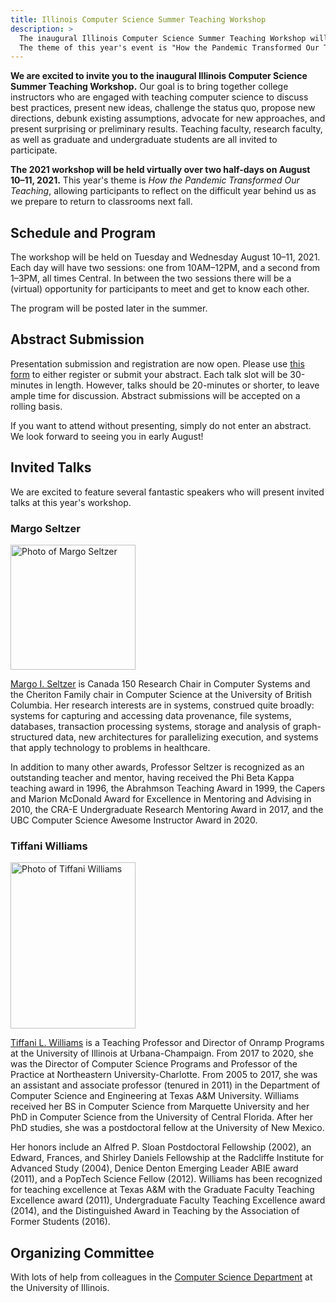 ```yaml
---
title: Illinois Computer Science Summer Teaching Workshop
description: >
  The inaugural Illinois Computer Science Summer Teaching Workshop will be held virtually over two half days on 8/10 (Tuesday) and 8/11 (Wednesday) 2021.
  The theme of this year's event is "How the Pandemic Transformed Our Teaching".
---
```


**We are excited to invite you to the inaugural Illinois Computer Science Summer Teaching Workshop.**
Our goal is to bring together college instructors who are engaged with teaching computer science to discuss best practices, present new ideas, challenge the status quo, propose new directions, debunk existing assumptions, advocate for new approaches, and present surprising or preliminary results.
Teaching faculty, research faculty, as well as graduate and undergraduate students are all invited to participate.

**The 2021 workshop will be held virtually over two half-days on August 10–11, 2021.**
This year's theme is _How the Pandemic Transformed Our Teaching_, allowing participants to reflect on the difficult year behind us as we prepare to return to classrooms next fall.

## Schedule and Program

The workshop will be held on Tuesday and Wednesday August 10–11, 2021.
Each day will have two sessions: one from 10AM–12PM, and a second from 1–3PM, all times Central.
In between the two sessions there will be a (virtual) opportunity for participants to meet and get to know each other.

The program will be posted later in the summer.

## Abstract Submission

Presentation submission and registration are now open.
Please use <a href="https://forms.gle/f34hV4kE6Nnkw4Ca7" target="_blank" rel="noopener">this form</a> to either register or submit your abstract.
Each talk slot will be 30-minutes in length.
However, talks should be 20-minutes or shorter, to leave ample time for discussion.
Abstract submissions will be accepted on a rolling basis.

If you want to attend without presenting, simply do not enter an abstract.
We look forward to seeing you in early August!

## Invited Talks

We are excited to feature several fantastic speakers who will present invited talks at this year's workshop.

### Margo Seltzer

<div style={{ float: "right", marginLeft: 16 }}>
  <img
    src="https://www.seltzer.com/assets/margo_seltzer_profile_image.jpg"
    width="200"
    height="200"
    alt="Photo of Margo Seltzer"
  />
</div>

<a href="https://www.seltzer.com/margo/" target="_blank" rel="noopener">Margo I. Seltzer</a>
is Canada 150 Research Chair in Computer Systems and the Cheriton Family chair in Computer Science at the University of British
Columbia. Her research interests are in systems, construed quite broadly: systems for capturing and accessing data provenance,
file systems, databases, transaction processing systems, storage and analysis of graph-structured data, new architectures
for parallelizing execution, and systems that apply technology to problems in healthcare.

In addition to many other awards, Professor Seltzer is recognized as an outstanding teacher and mentor, having received the Phi Beta Kappa teaching award in 1996, the Abrahmson Teaching Award in 1999, the Capers and Marion McDonald Award for Excellence in Mentoring and Advising in 2010, the CRA-E Undergraduate Research Mentoring Award in 2017, and the UBC Computer Science Awesome Instructor Award in 2020.

### Tiffani Williams

<div style={{ float: "right", marginLeft: 16 }}>
  <img
    src="https://ws.engr.illinois.edu/directory/viewphoto.aspx?id=100971&s=300&type=portrait"
    width="200"
    height="266"
    alt="Photo of Tiffani Williams"
  />
</div>

<a href="https://tiffaniwilliams.com/" target="_blank" rel="noopener">Tiffani L. Williams</a>
is a Teaching Professor and Director of Onramp Programs at the University of Illinois at Urbana-Champaign. From 2017 to 2020,
she was the Director of Computer Science Programs and Professor of the Practice at Northeastern University-Charlotte. From
2005 to 2017, she was an assistant and associate professor (tenured in 2011) in the Department of Computer Science and Engineering
at Texas A&M University. Williams received her BS in Computer Science from Marquette University and her PhD in Computer Science
from the University of Central Florida. After her PhD studies, she was a postdoctoral fellow at the University of New Mexico.

Her honors include an Alfred P. Sloan Postdoctoral Fellowship (2002), an Edward, Frances, and Shirley Daniels Fellowship at the Radcliffe Institute for Advanced Study (2004), Denice Denton Emerging Leader ABIE award (2011), and a PopTech Science Fellow (2012).
Williams has been recognized for teaching excellence at Texas A&M with the Graduate Faculty Teaching Excellence award (2011), Undergraduate Faculty Teaching Excellence award (2014), and the Distinguished Award in Teaching by the Association of Former Students (2016).

## Organizing Committee

<OrganizingCommittee />

With lots of help from colleagues in the <a href="https://cs.illinois.edu/" target="_blank" rel="noopener">Computer Science Department</a> at the University of Illinois.
